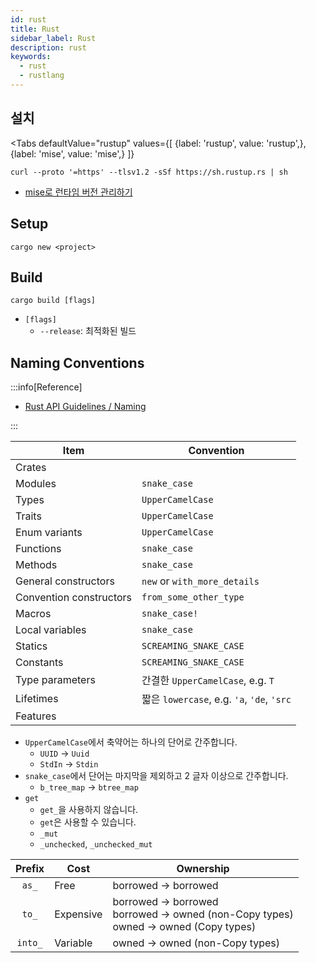 ```yaml
---
id: rust
title: Rust
sidebar_label: Rust
description: rust
keywords:
  - rust
  - rustlang
---
```



## 설치

<Tabs
    defaultValue="rustup"
    values={[
        {label: 'rustup', value: 'rustup',},
        {label: 'mise', value: 'mise',}
    ]}
>

<TabItem value="rustup">

```shell
curl --proto '=https' --tlsv1.2 -sSf https://sh.rustup.rs | sh
```

</TabItem>

<TabItem value="mise">

- [mise로 런타임 버전 관리하기](/docs/lang/etc/command-line-tools/version/mise.mdx#버전관리)

</TabItem>

</Tabs>

## Setup

```shell
cargo new <project>
```

## Build

```shell
cargo build [flags]
```

- `[flags]`
  - `--release`: 최적화된 빌드

## Naming Conventions

:::info[Reference]

- [Rust API Guidelines / Naming](https://rust-lang.github.io/api-guidelines/naming.html)

:::

| Item                    | Convention                                 |
| ----------------------- | ------------------------------------------ |
| Crates                  |                                            |
| Modules                 | `snake_case`                               |
| Types                   | `UpperCamelCase`                           |
| Traits                  | `UpperCamelCase`                           |
| Enum variants           | `UpperCamelCase`                           |
| Functions               | `snake_case`                               |
| Methods                 | `snake_case`                               |
| General constructors    | `new` or `with_more_details`               |
| Convention constructors | `from_some_other_type`                     |
| Macros                  | `snake_case!`                              |
| Local variables         | `snake_case`                               |
| Statics                 | `SCREAMING_SNAKE_CASE`                     |
| Constants               | `SCREAMING_SNAKE_CASE`                     |
| Type parameters         | 간결한 `UpperCamelCase`, e.g. `T`          |
| Lifetimes               | 짧은 `lowercase`, e.g. `'a`, `'de`, `'src` |
| Features                |                                            |

- `UpperCamelCase`에서 축약어는 하나의 단어로 간주합니다.
  - `UUID` -\> `Uuid`
  - `StdIn` -\> `Stdin`
- `snake_case`에서 단어는 마지막을 제외하고 2 글자 이상으로 간주합니다.
  - `b_tree_map` -\> `btree_map`
- `get`
  - `get_`을 사용하지 않습니다.
  - `get`은 사용할 수 있습니다.
  - `_mut`
  - `_unchecked`, `_unchecked_mut`

| Prefix  | Cost      | Ownership                                                                                      |
| :-----: | --------- | ---------------------------------------------------------------------------------------------- |
|  `as_`  | Free      | borrowed -\> borrowed                                                                          |
|  `to_`  | Expensive | borrowed -\> borrowed<br/>borrowed -\> owned (non-Copy types)<br/>owned -\> owned (Copy types) |
| `into_` | Variable  | owned -\> owned (non-Copy types)                                                               |
